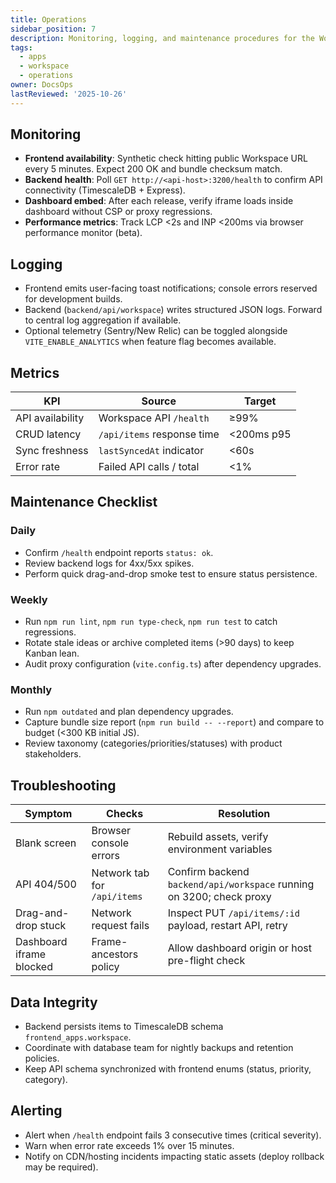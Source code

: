 ```yaml
---
title: Operations
sidebar_position: 7
description: Monitoring, logging, and maintenance procedures for the Workspace application.
tags:
  - apps
  - workspace
  - operations
owner: DocsOps
lastReviewed: '2025-10-26'
---
```

## Monitoring

- **Frontend availability**: Synthetic check hitting public Workspace URL every 5 minutes. Expect 200 OK and bundle checksum match.
- **Backend health**: Poll `GET http://<api-host>:3200/health` to confirm API connectivity (TimescaleDB + Express).
- **Dashboard embed**: After each release, verify iframe loads inside dashboard without CSP or proxy regressions.
- **Performance metrics**: Track LCP &lt;2s and INP &lt;200ms via browser performance monitor (beta).

## Logging

- Frontend emits user-facing toast notifications; console errors reserved for development builds.
- Backend (`backend/api/workspace`) writes structured JSON logs. Forward to central log aggregation if available.
- Optional telemetry (Sentry/New Relic) can be toggled alongside `VITE_ENABLE_ANALYTICS` when feature flag becomes available.

## Metrics

| KPI | Source | Target |
|-----|--------|--------|
| API availability | Workspace API `/health` | ≥99% |
| CRUD latency | `/api/items` response time | &lt;200ms p95 |
| Sync freshness | `lastSyncedAt` indicator | &lt;60s |
| Error rate | Failed API calls / total | &lt;1% |

## Maintenance Checklist

### Daily

- Confirm `/health` endpoint reports `status: ok`.
- Review backend logs for 4xx/5xx spikes.
- Perform quick drag-and-drop smoke test to ensure status persistence.

### Weekly

- Run `npm run lint`, `npm run type-check`, `npm run test` to catch regressions.
- Rotate stale ideas or archive completed items (&gt;90 days) to keep Kanban lean.
- Audit proxy configuration (`vite.config.ts`) after dependency upgrades.

### Monthly

- Run `npm outdated` and plan dependency upgrades.
- Capture bundle size report (`npm run build -- --report`) and compare to budget (&lt;300 KB initial JS).
- Review taxonomy (categories/priorities/statuses) with product stakeholders.

## Troubleshooting

| Symptom | Checks | Resolution |
|---------|--------|------------|
| Blank screen | Browser console errors | Rebuild assets, verify environment variables |
| API 404/500 | Network tab for `/api/items` | Confirm backend `backend/api/workspace` running on 3200; check proxy |
| Drag-and-drop stuck | Network request fails | Inspect PUT `/api/items/:id` payload, restart API, retry |
| Dashboard iframe blocked | Frame-ancestors policy | Allow dashboard origin or host pre-flight check |

## Data Integrity

- Backend persists items to TimescaleDB schema `frontend_apps.workspace`.
- Coordinate with database team for nightly backups and retention policies.
- Keep API schema synchronized with frontend enums (status, priority, category).

## Alerting

- Alert when `/health` endpoint fails 3 consecutive times (critical severity).
- Warn when error rate exceeds 1% over 15 minutes.
- Notify on CDN/hosting incidents impacting static assets (deploy rollback may be required).
